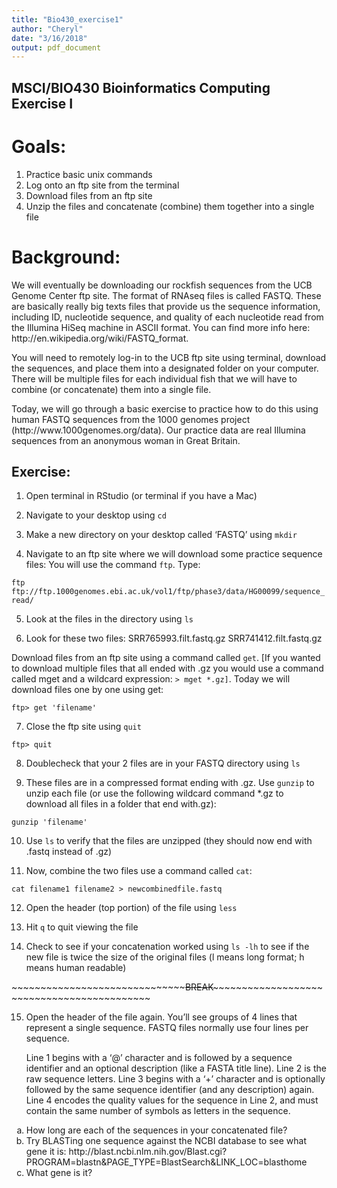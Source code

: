 ```yaml
---
title: "Bio430_exercise1"
author: "Cheryl"
date: "3/16/2018"
output: pdf_document
---
```


## MSCI/BIO430 Bioinformatics Computing Exercise I

# Goals:
1. Practice basic unix commands
2. Log onto an ftp site from the terminal
3. Download files from an ftp site
4. Unzip the files and concatenate (combine) them together into a single file

# Background:

We will eventually be downloading our rockfish sequences from the UCB Genome Center ftp site. 
The format of RNAseq files is called FASTQ. These are basically
really big texts files that provide us the sequence information, including ID, 
nucleotide sequence, and quality of each nucleotide read from the Illumina HiSeq machine 
in ASCII format. You can find more info here: http://en.wikipedia.org/wiki/FASTQ_format.

You will need to remotely log-in to the UCB ftp site using terminal,
download the sequences, and place them into a designated folder on your computer. 
There will be multiple files for each individual fish that we will have to combine 
(or concatenate) them into a single file.  

Today, we will go through a basic exercise 
to practice how to do this using human FASTQ sequences from the 1000 genomes project 
(http://www.1000genomes.org/data). Our practice data are real Illumina sequences 
from an anonymous woman in Great Britain.

## Exercise:

1. Open terminal in RStudio (or terminal if you have a Mac)

2. Navigate to your desktop using `cd` 

3. Make a new directory on your desktop called 'FASTQ' using `mkdir` 

4. Navigate to an ftp site where we will download some practice sequence files:
You will use the command `ftp`. Type:

`ftp ftp://ftp.1000genomes.ebi.ac.uk/vol1/ftp/phase3/data/HG00099/sequence_read/`

5. Look at the files in the directory using `ls` 

6. Look for these two files:
SRR765993.filt.fastq.gz
SRR741412.filt.fastq.gz

Download files from an ftp site using a command called `get`. [If you wanted 
to download multiple files that all ended  with .gz you would use a command 
called mget and a wildcard expression: `> mget *.gz]`. Today we will download 
files one by one using get:

`ftp> get 'filename'`

7. Close the ftp site using `quit`

`ftp> quit`

8. Doublecheck that your 2 files are in your FASTQ directory using `ls`

9. These files are in a compressed format ending with .gz. Use `gunzip`
to unzip each file (or use the following wildcard command *.gz to download
all files in a folder that end with.gz):

`gunzip 'filename'`

10. Use `ls` to verify that the files are unzipped (they should now end with .fastq instead of .gz)

11. Now, combine the two files use a command called `cat`:

`cat filename1 filename2 > newcombinedfile.fastq`

12. Open the header (top portion) of the file using `less`

13. Hit `q` to quit viewing the file 

14. Check to see if your concatenation worked using `ls -lh` to see if the new file
is twice the size of the original files (l means  long format; h means human readable)


~~~~~~~~~~~~~~~~~~~~~~~~~~~~~~~~BREAK~~~~~~~~~~~~~~~~~~~~~~~~~~~~~~~~~~~~~~~~~~~~~

15. Open the header of the file again. You'll see groups of 4 lines that represent a 
single sequence. FASTQ files normally use four lines per sequence.

    Line 1 begins with a '@' character and is followed by a sequence identifier and an optional description (like a FASTA title line).
    Line 2 is the raw sequence letters.
    Line 3 begins with a '+' character and is optionally followed by the same sequence identifier (and any description) again.
    Line 4 encodes the quality values for the sequence in Line 2, and must contain the same number of symbols as letters in the sequence.

a. How long are each of the sequences in your concatenated file?
b. Try BLASTing one sequence against the NCBI database to see what gene it is:
http://blast.ncbi.nlm.nih.gov/Blast.cgi?PROGRAM=blastn&PAGE_TYPE=BlastSearch&LINK_LOC=blasthome
c. What gene is it?

